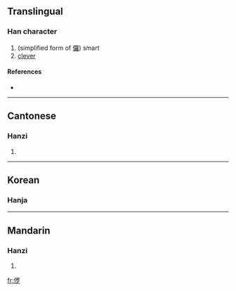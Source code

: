 ==Translingual==

===Han character===
{{Han char|rn=9|rad=人|as=08|sn=10|four=|canj=人田中弓 (OWLN)}}

# (simplified form of [[儸]]) smart
# [[clever]]

====References====
* {{Han ref|kx=0109.171|uh=3469|ud=13417}}

----

==Cantonese==

===Hanzi===
{{yue-hanzi|jyut=|y=lo4}}

# {{defn|Cantonese}}
----

==Korean==

===Hanja===
{{ko-hanja|hangeul=[[라]]([[나]])|rv=ra(na)|mr=ra(na)|y=la(<sup>l</sup>na)|eumhun=간사하다|ehrv=gansahada|ehmr=kansahada|ehy=kansahata}}

----

==Mandarin==

===Hanzi===
{{cmn-hanzi|pin=[[luó]] ([[luo2]])|wg=lo<sup>2</sup>}}

# {{defn|Mandarin}}

[[fr:㑩]]
